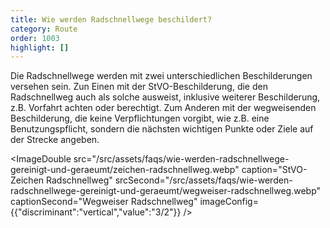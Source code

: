 ```yaml
---
title: Wie werden Radschnellwege beschildert?
category: Route
order: 1003
highlight: []
---
```

Die Radschnellwege werden mit zwei unterschiedlichen Beschilderungen versehen sein. Zun Einen mit der StVO-Beschilderung, die den Radschnellweg auch als solche ausweist, inklusive weiterer Beschilderung, z.B. Vorfahrt achten oder berechtigt. Zum Anderen mit der wegweisenden Beschilderung, die keine Verpflichtungen vorgibt, wie z.B. eine Benutzungspflicht, sondern die nächsten wichtigen Punkte oder Ziele auf der Strecke angeben.

<ImageDouble src="/src/assets/faqs/wie-werden-radschnellwege-gereinigt-und-geraeumt/zeichen-radschnellweg.webp" caption="StVO-Zeichen Radschnellweg" srcSecond="/src/assets/faqs/wie-werden-radschnellwege-gereinigt-und-geraeumt/wegweiser-radschnellweg.webp" captionSecond="Wegweiser Radschnellweg" imageConfig={{"discriminant":"vertical","value":"3/2"}} />
